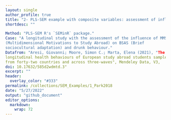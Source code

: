 ```yaml
---
layout: single
author_profile: true
title: "2- PLS-SEM example with composite variables: assessment of influential factors on drunk behaviour of foreign students"
shortdesc: ""

Method: "PLS-SEM R's `SEMinR` package."
Case: "A longitudinal study with the assessment of the influence of MMSAS
(Multidimensional Motivations to Study Abroad) on BSAS (Brief
sociocultural adaptation) and drunk behaviour."
Datafrom: "Aresi, Giovanni; Moore, Simon C.; Marta, Elena (2021), "The
longitudinal health behaviours of European study abroad students sampled
from forty-two countries and across three-waves", Mendeley Data, V3,
doi: 10.17632/585d2wdmtd.3"
excerpt: ""
header:
  overlay_color: "#333"
permalink: /collections/SEM_Examples/1_Park2018
date: "5/27/2022"
output: "github_document"
editor_options: 
  markdown: 
    wrap: 72
---
```

